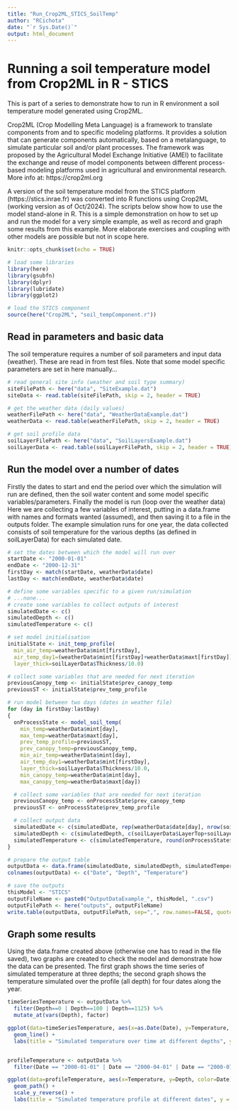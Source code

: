 ```yaml
---
title: "Run_Crop2ML_STICS_SoilTemp"
author: "RCichota"
date: "`r Sys.Date()`"
output: html_document
---
```



# Running a soil temperature model from Crop2ML in R - STICS

This is part of a series to demonstrate how to run in R environment a soil temperature model generated using Crop2ML.

Crop2ML (Crop Modelling Meta Language) is a framework to translate components from and to specific modeling platforms. It provides a solution that can generate components automatically, based on a metalanguage, to simulate particular soil and/or plant processes. The framework was proposed by the Agricultural Model Exchange Initiative (AMEI) to facilitate the exchange and reuse of model components between different process-based modeling platforms used in agricultural and environmental research. More info at: https://crop2ml.org

A version of the soil temperature model from the STICS platform (https://stics.inrae.fr) was converted into R functions using Crop2ML (working version as of Oct/2024). The scripts below show how to use the model stand-alone in R. This is a simple demonstration on how to set up and run the model for a very simple example, as well as record and graph some results from this example. More elaborate exercises and coupling with other models are possible but not in scope here.

```r
knitr::opts_chunk$set(echo = TRUE)

# load some libraries
library(here)
library(gsubfn)
library(dplyr)
library(lubridate)
library(ggplot2)

# load the STICS component
source(here("Crop2ML", "soil_tempComponent.r"))

```

## Read in parameters and basic data

The soil temperature requires a number of soil parameters and input data (weather). These are read in from test files.
Note that some model specific parameters are set in here manually...

```r

# read general site info (weather and soil type summary)
siteFilePath <- here("data", "SiteExample.dat")
siteData <- read.table(siteFilePath, skip = 2, header = TRUE)

# get the weather data (daily values)
weatherFilePath <- here("data", "WeatherDataExample.dat")
weatherData <- read.table(weatherFilePath, skip = 2, header = TRUE)

# get soil profile data
soilLayerFilePath <- here("data", "SoilLayersExample.dat")
soilLayerData <- read.table(soilLayerFilePath, skip = 2, header = TRUE)

```
## Run the model over a number of dates

Firstly the dates to start and end the period over which the simulation will run are defined, then the soil water content and some model specific variables/parameters. Finally the model is run (loop over the weather data)
Here we are collecting a few variables of interest, putting in a data.frame with names and formats wanted (assumed), and then saving it to a file in the outputs folder.
The example simulation runs for one year, the data collected consists of soil temperature for the various depths (as defined in soilLayerData) for each simulated date.

```r

# set the dates between which the model will run over
startDate <- "2000-01-01"
endDate <- "2000-12-31"
firstDay <- match(startDate, weatherData$date)
lastDay <- match(endDate, weatherData$date)

# define some variables specific to a given run/simulation
# ...none...
# create some variables to collect outputs of interest
simulatedDate <- c()
simulatedDepth <- c()
simulatedTemperature <- c()

# set model initialisation
initialState <- init_temp_profile(
  min_air_temp=weatherData$mint[firstDay],
  air_temp_day1=(weatherData$mint[firstDay]+weatherData$maxt[firstDay])/2,
  layer_thick=soilLayerData$Thickness/10.0)

# collect some variables that are needed for next iteration
previousCanopy_temp <- initialState$prev_canopy_temp
previousST <- initialState$prev_temp_profile

# run model between two days (dates in weather file)
for (day in firstDay:lastDay)
{
  onProcessState <- model_soil_temp(
    min_temp=weatherData$mint[day],
    max_temp=weatherData$maxt[day],
    prev_temp_profile=previousST,
    prev_canopy_temp=previousCanopy_temp,
    min_air_temp=weatherData$mint[day],
    air_temp_day1=weatherData$mint[firstDay],
    layer_thick=soilLayerData$Thickness/10.0,
    min_canopy_temp=weatherData$mint[day],
    max_canopy_temp=weatherData$maxt[day])

  # collect some variables that are needed for next iteration
  previousCanopy_temp <- onProcessState$prev_canopy_temp
  previousST <- onProcessState$prev_temp_profile

  # collect output data
  simulatedDate <- c(simulatedDate, rep(weatherData$date[day], nrow(soilLayerData)))
  simulatedDepth <- c(simulatedDepth, c(soilLayerData$LayerTop+soilLayerData$LayerBot)/2)
  simulatedTemperature <- c(simulatedTemperature, round(onProcessState$layer_temp, 6))
}

# prepare the output table
outputData <- data.frame(simulatedDate, simulatedDepth, simulatedTemperature)
colnames(outputData) <- c("Date", "Depth", "Temperature")

# save the outputs
thisModel <- "STICS"
outputFileName <- paste0("OutputDataExample_", thisModel, ".csv")
outputFilePath <- here("outputs", outputFileName)
write.table(outputData, outputFilePath, sep=",", row.names=FALSE, quote=FALSE)

```

## Graph some results

Using the data.frame created above (otherwise one has to read in the file saved), two graphs are created to check the model and demonstrate how the data can be presented. The first graph shows the time series of simulated temperature at three depths; the second graph shows the temperature simulated over the profile (all depth) for four dates along the year.

```r

timeSeriesTemperature <- outputData %>%
  filter(Depth==0 | Depth==100 | Depth==1125) %>%
  mutate_at(vars(Depth), factor)

ggplot(data=timeSeriesTemperature, aes(x=as.Date(Date), y=Temperature, color=Depth)) +
  geom_line() +
  labs(title = "Simulated temperature over time at different depths", y = "Temperature (oC)", x = "Date")


profileTemperature <- outputData %>%
  filter(Date == "2000-01-01" | Date == "2000-04-01" | Date == "2000-07-01" | Date == "2000-10-01")

ggplot(data=profileTemperature, aes(x=Temperature, y=Depth, color=Date)) +
  geom_path() +
  scale_y_reverse() +
  labs(title = "Simulated temperature profile at different dates", y = "Depth (mm)", x = "Temperature (oC)")

```
